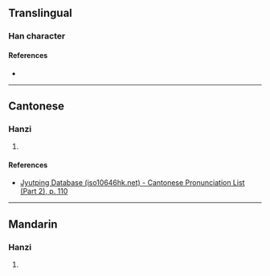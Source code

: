 {{also|慟}}
{{character info/new}}
==Translingual==

===Han character===
{{Han char|rn=61|rad=心|as=11|sn=15|four=|canj=HSP|ids=⿱動心}}

====References====
* {{Han ref|kx=0401.360|dkj=11104|hdz=42343.040|uh=6185|ud=24965}}

----

==Cantonese==

===Hanzi===
{{yue-hanzi|jyut=[[dung6]]|y=dung6}}

# {{defn|lang=yue|sort=心11}}

====References====
* [http://www.iso10646hk.net/jp/document/download.jsp Jyutping Database (iso10646hk.net) - Cantonese Pronunciation List (Part 2), p. 110]

----

==Mandarin==

===Hanzi===
{{cmn-hanzi|pin=[[tòng]] ([[tong4]])|wg=t'ung<sup>4</sup>}}

# {{defn|lang=cmn|sort=心11}}